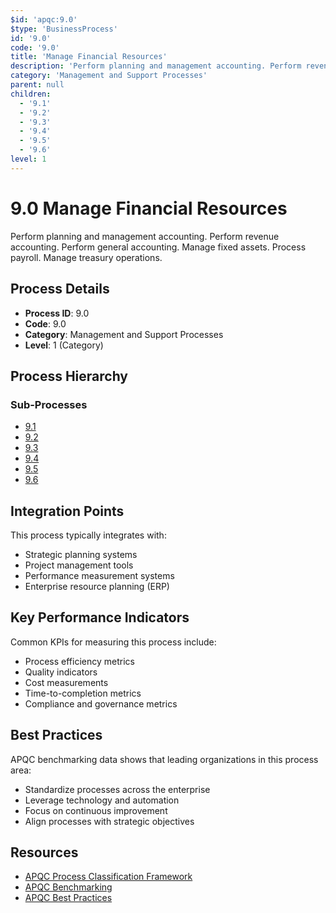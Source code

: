 ```yaml
---
$id: 'apqc:9.0'
$type: 'BusinessProcess'
id: '9.0'
code: '9.0'
title: 'Manage Financial Resources'
description: 'Perform planning and management accounting. Perform revenue accounting. Perform general accounting. Manage fixed assets. Process payroll. Manage treasury operations.'
category: 'Management and Support Processes'
parent: null
children:
  - '9.1'
  - '9.2'
  - '9.3'
  - '9.4'
  - '9.5'
  - '9.6'
level: 1
---
```


# 9.0 Manage Financial Resources

Perform planning and management accounting. Perform revenue accounting. Perform general accounting. Manage fixed assets. Process payroll. Manage treasury operations.

## Process Details

- **Process ID**: 9.0
- **Code**: 9.0
- **Category**: Management and Support Processes
- **Level**: 1 (Category)

## Process Hierarchy

### Sub-Processes

- [9.1](9.1.mdx)
- [9.2](9.2.mdx)
- [9.3](9.3.mdx)
- [9.4](9.4.mdx)
- [9.5](9.5.mdx)
- [9.6](9.6.mdx)

## Integration Points

This process typically integrates with:

- Strategic planning systems
- Project management tools
- Performance measurement systems
- Enterprise resource planning (ERP)

## Key Performance Indicators

Common KPIs for measuring this process include:

- Process efficiency metrics
- Quality indicators
- Cost measurements
- Time-to-completion metrics
- Compliance and governance metrics

## Best Practices

APQC benchmarking data shows that leading organizations in this process area:

- Standardize processes across the enterprise
- Leverage technology and automation
- Focus on continuous improvement
- Align processes with strategic objectives

## Resources

- [APQC Process Classification Framework](https://www.apqc.org/process-frameworks)
- [APQC Benchmarking](https://www.apqc.org/benchmarking)
- [APQC Best Practices](https://www.apqc.org/best-practices)
